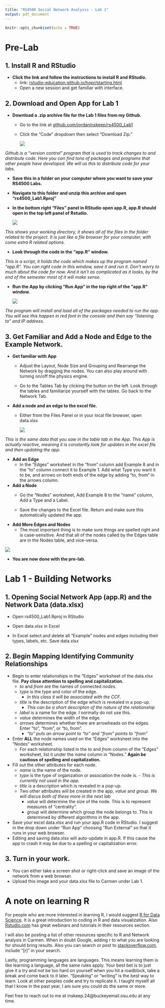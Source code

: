 ```yaml
---
title: "RS4500 Social Network Analysis - Lab 1"
output: pdf_document
---
```


```r
knitr::opts_chunk$set(echo = TRUE)
```

# Pre-Lab

## 1. Install R and RStudio

* **Click the link and follow the instructions to install R and RStudio.**
  + link: [rstudio-education.github.io/hopr/starting.html](https://rstudio-education.github.io/hopr/starting.html)
  + Open a new session and get familiar with interface.
  
## 2. Download and Open App for Lab 1
* **Download a .zip archive file for the Lab 1 files from my Github.**
  + Go to the link at [github.com/jordaninskeep/rs4500_Lab1](https://github.com/jordaninskeep/rs4500_Lab1)
  + Click the "Code" dropdown then select "Download Zip."  
    
    ![](data/downloadZip.png)  
  
*Github is a "version control" program that is used to track changes to and distribute code. Here you can find tons of packages and programs that other people have developed. We will us this to distribute code for your labs.*  

  * **Save this in a folder on your computer where you want to save your RS4500 Labs.**  
  * **Navigate to this folder and unzip this archive and open "rs4500_Lab1.Rproj"**  
  * **In the bottom right "Files" panel in RStudio open app.R, app.R should open in the top left panel of Rstudio.**  
    
    ![](data/openApp.png)
    
*This shows your working directory, it shows all of the files in the folder related to the project. It is just like a file browser for your computer, with come extra R related options.*  
  
  * **Look through the code in the "app.R" window.**  
  
  *This is a script, it holds the code which makes up the program named "app.R". You can right code in this window, save it and run it. Don't worry to much about the code for now. And it isn't as complicated as it looks, by the end of the semester most of it will make sense.*  

  * **Run the App by clicking "Run App" in the top right of the "app.R" window.**  
    
    ![](data/runApp.png)
  
*The program will install and load all of the packages needed to run the app. You will see this happen in red font in the console and then say "listening to" and IP address.*  

## 3. Get Familiar and Add a Node and Edge to the Example Network.

* **Get familiar with App**  

  + Adjust the Layout, Node Size and Grouping and Rearrange the Network by dragging the nodes. You can also play around with turning on/off the physics engine.  
  
  + Go to the Tables Tab by clicking the button on the left. Look through the tables and familiarize yourself with the tables.  Go back to the Network Tab. 
  
  
* **Add a node and an edge to the excel file.**  
 
  + Either from the Files Panel or in your local file browser, open data.xlsx  
    
    ![](data/data.png)
  
*This is the same data that you saw in the table tab in the App. This App is actually reactive, meaning it is constantly look for updates in the excel file and then updating the app.*   

* **Add an Edge**
  +   In the "Edges" worksheet in the "from" column add Example 8 and in the "to" column connect it to Example 1. Add what Type you want it to be, and arrows on both ends of the edge by adding "to, from" in the arrows column.  
  
* **Add a Node**
  + Go the "Nodes" worksheet, Add Example 8 to the "name" column, Add a Type and a Label.  
  
  + Save the changes to the Excel file. Return and make sure this automatically updated the app. 
  
* **Add More Edges and Nodes**  
  + The most important thing is to make sure things are spelled right and is case-sensitive. And that all of the nodes called by the Edges table are in the Nodes table, and vice-versa.  
    
![](data/example8.png)
  
* **You are now done with the pre-lab.**   

# Lab 1 - Building Networks

## 1. Opening Social Network App (app.R) and the Network Data (data.xlsx)
  
  +   Open rs4500_Lab1.Rproj in RStudio  
  
  +   Open data.xlsx in Excel
  
  +   In Excel select and delete all "Example" nodes and edges including their types, labels, etc. Save data.xlsx
  
## 2. Begin Mapping Identifying Community Relationships

  *   Begin to enter relationships in the "Edges" worksheet of the data.xlsx file. **Pay close attention to spelling and capitalization.**  
      +   *to* and *from* are the names of connected *nodes*.  
      +   *type* is the type and color of the edge.  
          - *In this class it will be associated with the CCF.*  
      +   *title* is the description of the edge which is revealed in a pop-up.  
          - *This can be a short descripton of the nature of the relationship*  
      +   *label* is a name for the edge. I normally do not use this.  
      +   *value* determines the width of the edge.  
      +   *arrows* determines whether there are arrowheads on the edges. Enter "to",  "from", or "to, from".  
          - *"to" puts an arrow point to "to" and "from" points to "from"*
  *   Enter **ALL** the node names used on the "Edges" worksheet into the "Nodes" worksheet.   
      +    For each relationship listed in the *to* and *from* column of the "Edges" worksheet, list it under the *name* column in "Nodes." **Again be cautious of spelling and capitalization.**  
  *   Fill out the other attributes for each node.  
      +   *name* is the name of the node.  
      +   *type* is the type of organization or association the node is.             - *This is currently not used in the app.*  
      +   *title* is a description which is revealed in a pop-up.   
      +   Two other attributes will be created in the app, *value* and *group*. *We will discus both of these more in the next lab*  
          -   *value* will determine the size of the node. This is to represent measures of "centrality".  
          -   *group* will determine which group the node belongs to. This is determined by different algorithms in the app.  
  *   Save your excel data.xlsx and run your app.R code in RStudio. I suggest in the drop down under "Run App" choosing "Run External" so that it runs in your web browser.
  *   Editing and saving data.xlsx will auto-update in app.R. If this cause the app to crash it may be due to a spelling or capitalization error. 
  
## 3. Turn in your work.

  *   You can either take a screen shot or right-click and save an image of the network from a web browser. 
  *   Upload this image and your data.xlsx file to Carmen under Lab 1. 
  
# A note on learning R  

For people who are more interested in learning R, I would suggest [R for Data Science](https://r4ds.had.co.nz/index.html). It is a great introduction to coding in R and data visualization. Also [Rstudio.com](https://rstudio.com/) has great webinars and tutorials in their resources section. 

I will also be posting a list of other resources specific to R and Network analysis in Carmen. When in doubt Google, adding r to what you are looking for should bring results. Also you can search or post to [stackoverflow.com](https://stackoverflow.com/questions/tagged/r), include "[r]" in your search. 

Lastly, programming languages are languages. This means learning them is like learning a language, all the same rules apply. Your best bet is to just give it a try and not be too hard on yourself when you hit a roadblock, take a break and come back to it later. "Speaking" or "writing" is the best way to learn. Look at other peoples code and try to replicate it. I taught myself all that I know in the past year, I am sure you could do the same or more. 

Feel free to reach out to me at inskeep.24@buckeyemail.osu.edu at any time. 
 

